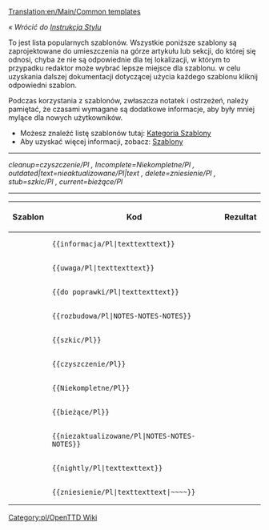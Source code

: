 [[Translation:en/Main/Common templates]]

''« Wrócić do [[pl/Main/Instrukcja Stylów|Instrukcja Stylu]]''

To jest lista popularnych szablonów. Wszystkie poniższe szablony są zaprojektowane do umieszczenia na górze artykułu lub sekcji, do której się odnosi, chyba że nie są odpowiednie dla tej lokalizacji, w którym to przypadku redaktor może wybrać lepsze miejsce dla szablonu. w celu uzyskania dalszej dokumentacji dotyczącej użycia każdego szablonu kliknij odpowiedni szablon.

Podczas korzystania z szablonów, zwłaszcza notatek i ostrzeżeń, należy pamiętać, że czasami wymagane są dodatkowe informacje, aby były mniej mylące dla nowych użytkowników.

*Możesz znaleźć listę szablonów tutaj: [[:Category:pl/Szablony|Kategoria Szablony]]
*Aby uzyskać więcej informacji, zobacz: [[pl/Main/Szablony|Szablony]]


----
<!--Informacja/Pl|--><!--Szablony Oryginalne ''angielskie'' , aktualnie nie są przetłumaczone na język polski .-->''cleanup=czyszczenie/Pl , Incomplete=Niekompletne/Pl , outdated|text=nieaktualizowane/Pl|text , delete=zniesienie/Pl , stub=szkic/Pl , current=bieżące/Pl''
----

{|
!Szablon!!Kod!!Rezultat
|-
|{{en/S|informacja/Pl}}||<pre>{{informacja/Pl|texttexttext}}</pre>||{{pl/informacja|text "note"}}
|-
|{{en/S|uwaga/Pl}}||<pre>{{uwaga/Pl|texttexttext}}</pre>||{{pl/uwaga|text "warning"}}
|-
|{{en/S|do poprawki/Pl}}||<pre>{{do poprawki/Pl|texttexttext}}</pre>||{{pl/do poprawki|text "todo"| }}
|-
|{{en/S|rozbudowa/Pl}}||<pre>{{rozbudowa/Pl|NOTES-NOTES-NOTES}}</pre>||{{pl/rozbudowa|"expand"-NOTES|}}
|-
|{{en/S|szkic/Pl}}||<pre>{{szkic/Pl}}</pre>||{{pl/szkic| }}
|-
|{{en/S|czyszczenie/Pl}}||<pre>{{czyszczenie/Pl}}</pre>||{{pl/czyszczenie| }}
|-
|{{en/S|niekompletne/Pl}} ||<pre>{{Niekompletne/Pl}}</pre>||{{pl/niekompletne| }}
|-
|{{en/S|bieżące/Pl}}||<pre>{{bieżące/Pl}}</pre>||{{pl/bieżące| }}
|-
|{{en/S|nieaktualizowane/Pl}}||<pre>{{niezaktualizowane/Pl|NOTES-NOTES-NOTES}}</pre>||{{pl/nieaktualizowane|NOTES-NOTES-NOTES|}}
|-
|{{en/S|nightly/Pl}}||<pre>{{nightly/Pl|texttexttext}}</pre>||{{pl/nightly|texttexttext}}
|-
|{{en/S|zniesienie/Pl}}||<pre>{{zniesienie/Pl|texttexttext|~~~~}}</pre>||{{pl/zniesienie|texttexttext|[[en/Zojj|Zojj]] 11:21, 6 June 2007 (CEST)| }}
|}

<!--[[Category:OpenTTD Wiki]]--> [[Category:pl/OpenTTD Wiki]]